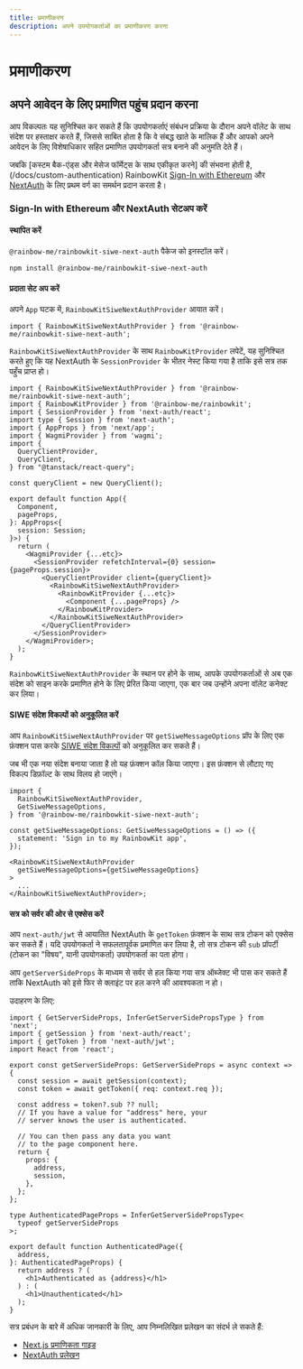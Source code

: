 ```yaml
---
title: प्रमाणीकरण
description: अपने उपयोगकर्ताओं का प्रमाणीकरण करना
---
```


# प्रमाणीकरण

## अपने आवेदन के लिए प्रमाणित पहुंच प्रदान करना

आप विकल्पतः यह सुनिश्चित कर सकते हैं कि उपयोगकर्ताएं संबंधन प्रक्रिया के दौरान अपने वॉलेट के साथ संदेश पर हस्ताक्षर करते हैं, जिससे साबित होता है कि वे संबद्ध खाते के मालिक हैं और आपको अपने आवेदन के लिए विशेषाधिकार सहित प्रमाणित उपयोगकर्ता सत्र बनाने की अनुमति देते हैं।

जबकि [कस्टम बैक-एंड्स और मेसेज फॉर्मेट्स के साथ एकीकृत करने] की संभवना होती है, (/docs/custom-authentication) RainbowKit [Sign-In with Ethereum](https://login.xyz) और [NextAuth](https://next-auth.js.org) के लिए प्रथम वर्ग का समर्थन प्रदान करता है।

### Sign-In with Ethereum और NextAuth सेटअप करें

#### स्थापित करें

`@rainbow-me/rainbowkit-siwe-next-auth` पैकेज को इनस्टॉल करें।

```bash
npm install @rainbow-me/rainbowkit-siwe-next-auth
```

#### प्रदाता सेट अप करें

अपने `App` घटक में, `RainbowKitSiweNextAuthProvider` आयात करें।

```tsx
import { RainbowKitSiweNextAuthProvider } from '@rainbow-me/rainbowkit-siwe-next-auth';
```

`RainbowKitSiweNextAuthProvider` के साथ `RainbowKitProvider` लपेटें, यह सुनिश्चित करते हुए कि यह NextAuth के `SessionProvider` के भीतर नेस्ट किया गया है ताकि इसे सत्र तक पहुँच प्राप्त हो।

```tsx
import { RainbowKitSiweNextAuthProvider } from '@rainbow-me/rainbowkit-siwe-next-auth';
import { RainbowKitProvider } from '@rainbow-me/rainbowkit';
import { SessionProvider } from 'next-auth/react';
import type { Session } from 'next-auth';
import { AppProps } from 'next/app';
import { WagmiProvider } from 'wagmi';
import {
  QueryClientProvider,
  QueryClient,
} from "@tanstack/react-query";

const queryClient = new QueryClient();

export default function App({
  Component,
  pageProps,
}: AppProps<{
  session: Session;
}>) {
  return (
    <WagmiProvider {...etc}>
      <SessionProvider refetchInterval={0} session={pageProps.session}>
        <QueryClientProvider client={queryClient}>
          <RainbowKitSiweNextAuthProvider>
            <RainbowKitProvider {...etc}>
              <Component {...pageProps} />
            </RainbowKitProvider>
          </RainbowKitSiweNextAuthProvider>
        </QueryClientProvider>
      </SessionProvider>
    </WagmiProvider>;
  );
}
```

`RainbowKitSiweNextAuthProvider` के स्थान पर होने के साथ, आपके उपयोगकर्ताओं से अब एक संदेश को साइन करके प्रमाणित होने के लिए प्रेरित किया जाएगा, एक बार जब उन्होंने अपना वॉलेट कनेक्ट कर लिया।

#### SIWE संदेश विकल्पों को अनुकूलित करें

आप `RainbowKitSiweNextAuthProvider` पर `getSiweMessageOptions` प्रॉप के लिए एक फ़ंक्शन पास करके [SIWE संदेश विकल्पों](https://viem.sh/docs/siwe/utilities/createSiweMessage#parameters) को अनुकूलित कर सकते हैं।

जब भी एक नया संदेश बनाया जाता है तो यह फ़ंक्शन कॉल किया जाएगा। इस फ़ंक्शन से लौटाए गए विकल्प डिफ़ॉल्ट के साथ विलय हो जाएंगे।

```tsx
import {
  RainbowKitSiweNextAuthProvider,
  GetSiweMessageOptions,
} from '@rainbow-me/rainbowkit-siwe-next-auth';

const getSiweMessageOptions: GetSiweMessageOptions = () => ({
  statement: 'Sign in to my RainbowKit app',
});

<RainbowKitSiweNextAuthProvider
  getSiweMessageOptions={getSiweMessageOptions}
>
  ...
</RainbowKitSiweNextAuthProvider>;
```

#### सत्र को सर्वर की ओर से एक्सेस करें

आप `next-auth/jwt` से आयातित NextAuth के `getToken` फ़ंक्शन के साथ सत्र टोकन को एक्सेस कर सकते हैं। यदि उपयोगकर्ता ने सफलतापूर्वक प्रमाणित कर लिया है, तो सत्र टोकन की `sub` प्रॉपर्टी (टोकन का "विषय", यानी उपयोगकर्ता) उपयोगकर्ता का पता होगा।

आप `getServerSideProps` के माध्यम से सर्वर से हल किया गया सत्र ऑब्जेक्ट भी पास कर सकते हैं ताकि NextAuth को इसे फिर से क्लाइंट पर हल करने की आवश्यकता न हो।

उदाहरण के लिए:

```tsx
import { GetServerSideProps, InferGetServerSidePropsType } from 'next';
import { getSession } from 'next-auth/react';
import { getToken } from 'next-auth/jwt';
import React from 'react';

export const getServerSideProps: GetServerSideProps = async context => {
  const session = await getSession(context);
  const token = await getToken({ req: context.req });

  const address = token?.sub ?? null;
  // If you have a value for "address" here, your
  // server knows the user is authenticated.

  // You can then pass any data you want
  // to the page component here.
  return {
    props: {
      address,
      session,
    },
  };
};

type AuthenticatedPageProps = InferGetServerSidePropsType<
  typeof getServerSideProps
>;

export default function AuthenticatedPage({
  address,
}: AuthenticatedPageProps) {
  return address ? (
    <h1>Authenticated as {address}</h1>
  ) : (
    <h1>Unauthenticated</h1>
  );
}
```

सत्र प्रबंधन के बारे में अधिक जानकारी के लिए, आप निम्नलिखित प्रलेखन का संदर्भ ले सकते हैं:

- [Next.js प्रमाणिकता गाइड](https://nextjs.org/docs/authentication)
- [NextAuth प्रलेखन](https://next-auth.js.org)

